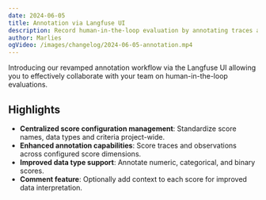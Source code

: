 ```yaml
---
date: 2024-06-05
title: Annotation via Langfuse UI
description: Record human-in-the-loop evaluation by annotating traces and observations with scores. 
author: Marlies
ogVideo: /images/changelog/2024-06-05-annotation.mp4
---
```



<ChangelogHeader />

Introducing our revamped annotation workflow via the Langfuse UI allowing you to effectively collaborate with your team on human-in-the-loop evaluations. 

## Highlights
- **Centralized score configuration management**: Standardize score names, data types and criteria project-wide.
- **Enhanced annotation capabilities**: Score traces and observations across configured score dimensions.
- **Improved data type support**: Annotate numeric, categorical, and binary scores.
- **Comment feature**: Optionally add context to each score for improved data interpretation.